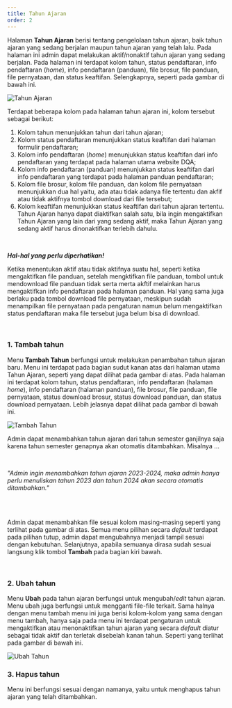 ```yaml
---
title: Tahun Ajaran
order: 2
---
```


Halaman <b>Tahun Ajaran</b> berisi tentang pengelolaan tahun ajaran, baik tahun ajaran yang sedang berjalan maupun tahun ajaran yang telah lalu. Pada halaman ini admin dapat melakukan aktif/nonaktif tahun ajaran yang sedang berjalan. Pada halaman ini terdapat kolom tahun, status pendaftaran, info pendaftaran (<i>home</i>), info pendaftaran (panduan), file brosur, file panduan, file pernyataan, dan status keaftifan. Selengkapnya, seperti pada gambar di bawah ini.

![Tahun Ajaran](./tahun-ajaran.png)<br/>

Terdapat beberapa kolom pada halaman tahun ajaran ini, kolom tersebut sebagai berikut:<br/>

1. Kolom tahun menunjukkan tahun dari tahun ajaran; <br/>
2. Kolom status pendaftaran menunjukkan status keaftifan dari halaman formulir pendaftaran; <br/>
3. Kolom info pendaftaran (<i>home</i>) menunjukkan status keaftifan dari info pendaftaran yang terdapat pada halaman utama website DQA; <br/>
4. Kolom info pendaftaran (panduan) menunjukkan status keaftifan dari info pendaftaran yang terdapat pada halaman panduan pendaftaran; <br/>
5. Kolom file brosur, kolom file panduan, dan kolom file pernyataan menunjukkan dua hal yaitu, ada atau tidak adanya file tertentu dan akfif atau tidak aktifnya tombol download dari file tersebut; <br/>
6. Kolom keaftifan menunjukkan status keaftifan dari tahun ajaran tertentu. Tahun Ajaran hanya dapat diaktifkan salah satu, bila ingin mengaktifkan Tahun Ajaran yang lain dari yang sedang aktif, maka Tahun Ajaran yang sedang aktif harus dinonaktifkan terlebih dahulu. 

<br/>

<b><i>Hal-hal yang perlu diperhatikan!</i></b><br/>

Ketika menentukan aktif atau tidak aktifnya suatu hal, seperti ketika mengaktifkan file panduan, setelah mengktifkan file panduan, tombol untuk mendownload file panduan tidak serta merta akftif melainkan harus mengaktifkan info pendaftaran pada halaman panduan. Hal yang sama juga berlaku pada tombol download file pernyataan, meskipun sudah menampilkan file pernyataan pada pengaturan namun belum mengaktifkan status pendaftaran maka file tersebut juga belum bisa di download.

<br />

### 1. Tambah tahun

Menu <b>Tambah Tahun</b> berfungsi untuk melakukan penambahan tahun ajaran baru. Menu ini terdapat pada bagian sudut kanan atas dari halaman utama Tahun Ajaran, seperti yang dapat dilihat pada gambar di atas. Pada halaman ini terdapat kolom tahun, status pendaftaran, info pendaftaran (halaman <i>home</i>), info pendaftaran (halaman panduan), file brosur, file panduan, file pernyataan, status download brosur, status download panduan, dan status download pernyataan. Lebih jelasnya dapat dilihat pada gambar di bawah ini.

![Tambah Tahun](./tambah-tahun.png)<br/>

Admin dapat menambahkan tahun ajaran dari tahun semester ganjilnya saja karena tahun semester genapnya akan otomatis ditambahkan. Misalnya ...

<br/>

<i>"Admin ingin menambahkan tahun ajaran 2023-2024, maka admin hanya perlu menuliskan tahun 2023 dan tahun 2024 akan secara otomatis ditambahkan."</i>

<br/><br/>

Admin dapat menambahkan file sesuai kolom masing-masing seperti yang terlihat pada gambar di atas. Semua menu pilihan secara <i>default</i> terdapat pada pilihan tutup, admin dapat mengubahnya menjadi tampil sesuai dengan kebutuhan. Selanjutnya, apabila semuanya dirasa sudah sesuai langsung klik tombol <b>Tambah</b> pada bagian kiri bawah.

<br/>

### 2. Ubah tahun

Menu <b>Ubah</b> pada tahun ajaran berfungsi untuk mengubah/<i>edit</i> tahun ajaran. Menu ubah juga berfungsi untuk mengganti file-file terkait. Sama halnya dengan menu tambah menu ini juga berisi kolom-kolom yang sama dengan menu tambah, hanya saja pada menu ini terdapat pengaturan untuk mengaktifkan atau menonaktifkan tahun ajaran yang secara <i>default</i> diatur sebagai tidak aktif dan terletak disebelah kanan tahun. Seperti yang terlihat pada gambar di bawah ini.

![Ubah Tahun](./ubah-tahun.png)<br/>

### 3. Hapus tahun

Menu ini berfungsi sesuai dengan namanya, yaitu untuk menghapus tahun ajaran yang telah ditambahkan.
